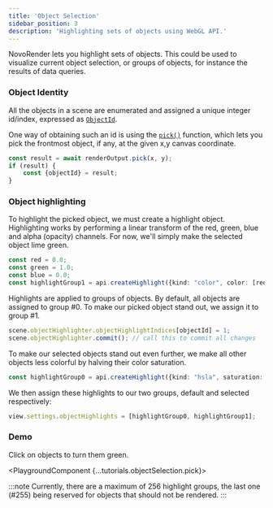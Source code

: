 ```yaml
---
title: 'Object Selection'
sidebar_position: 3
description: 'Highlighting sets of objects using WebGL API.'
---
```



NovoRender lets you highlight sets of objects.
This could be used to visualize current object selection, or groups of objects, for instance the results of data queries.

### Object Identity

All the objects in a scene are enumerated and assigned a unique integer id/index, expressed as <code>[ObjectId](/docs/webgl-api/interfaces/NovoRender.PickInfo#objectid)</code>.

One way of obtaining such an id is using the <code>[pick()](/docs/webgl-api/interfaces/NovoRender.View#pick)</code> function, which lets you pick the frontmost object, if any, at the given x,y canvas coordinate.

```typescript
const result = await renderOutput.pick(x, y);
if (result) {
    const {objectId} = result;
}
```

### Object highlighting

To highlight the picked object, we must create a highlight object.
Highlighting works by performing a linear transform of the red, green, blue and alpha (opacity) channels.
For now, we'll simply make the selected object lime green.

```typescript
const red = 0.0;
const green = 1.0;
const blue = 0.0;
const highlightGroup1 = api.createHighlight({kind: "color", color: [red,green,blue]});
```

Highlights are applied to groups of objects.
By default, all objects are assigned to group #0.
To make our picked object stand out, we assign it to group #1.

```typescript
scene.objectHighlighter.objectHighlightIndices[objectId] = 1;
scene.objectHighlighter.commit(); // call this to commit all changes
```

To make our selected objects stand out even further, we make all other objects less colorful by halving their color saturation.

```typescript
const highlightGroup0 = api.createHighlight({kind: "hsla", saturation: 0.5});
```

We then assign these highlights to our two groups, default and selected respectively:

```typescript
view.settings.objectHighlights = [highlightGroup0, highlightGroup1];
```

### Demo

Click on objects to turn them green.

<PlaygroundComponent {...tutorials.objectSelection.pick}></PlaygroundComponent>

:::note
Currently, there are a maximum of 256 highlight groups, the last one (#255) being reserved for objects that should not be rendered.
:::
